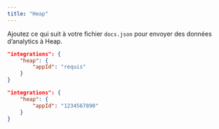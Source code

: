 ```yaml
---
title: "Heap"
---
```


Ajoutez ce qui suit à votre fichier `docs.json` pour envoyer des données d’analytics à Heap.

<CodeGroup>

```json Options d’analytics dans docs.json
"integrations": {
    "heap": {
        "appId": "requis"
    }
}
```

```json Exemple
"integrations": {
    "heap": {
        "appId": "1234567890"
    }
}
```

</CodeGroup>
